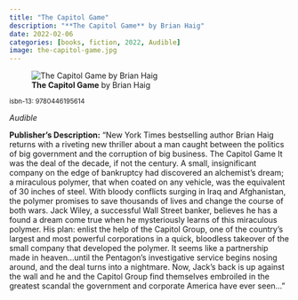 ```yaml
---
title: "The Capitol Game"
description: "**The Capitol Game** by Brian Haig"
date: 2022-02-06
categories: [books, fiction, 2022, Audible]
image: the-capitol-game.jpg
---
```

![**The Capitol Game** by Brian Haig](the-capitol-game.jpg){fig-align="left"}

<sup>isbn-13: 9780446195614</sup>

*Audible*

**Publisher's Description:**
"New York Times bestselling author Brian Haig returns with a riveting new
thriller about a man caught between the politics of big government and the
corruption of big business. The Capitol Game It was the deal of the decade,
if not the century. A small, insignificant company on the edge of
bankruptcy had discovered an alchemist's dream; a miraculous polymer, that
when coated on any vehicle, was the equivalent of 30 inches of steel. With
bloody conflicts surging in Iraq and Afghanistan, the polymer promises to
save thousands of lives and change the course of both wars. Jack Wiley, a
successful Wall Street banker, believes he has a found a dream come true
when he mysteriously learns of this miraculous polymer. His plan: enlist
the help of the Capitol Group, one of the country's largest and most
powerful corporations in a quick, bloodless takeover of the small company
that developed the polymer. It seems like a partnership made in
heaven...until the Pentagon's investigative service begins nosing around,
and the deal turns into a nightmare. Now, Jack's back is up against the
wall and he and the Capitol Group find themselves embroiled in the greatest
scandal the government and corporate America have ever seen..."